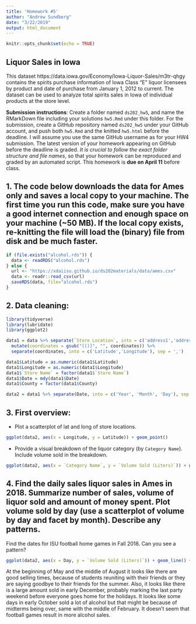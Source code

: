 ```yaml
---
title: 'Homework #5'
author: "Andrew Sundberg"
date: "3/22/2019"
output: html_document
---
```


```r
knitr::opts_chunk$set(echo = TRUE)
```

## Liquor Sales in Iowa

This dataset https://data.iowa.gov/Economy/Iowa-Liquor-Sales/m3tr-qhgy contains the spirits purchase information of Iowa Class “E” liquor licensees by product and date of purchase from January 1, 2012 to current. The dataset can be used to analyze total spirits sales in Iowa of individual products at the store level.

**Submission instructions**: Create a folder named `ds202_hw5`, and name the RMarkDown file including your solutions `hw5.Rmd` under this folder. For the submission, create a GitHub repository named `ds202_hw5` under your GitHub account, and push both `hw5.Rmd` and the knitted `hw5.html` before the deadline. I will assume you use the same GitHub username as for your HW4 submission. The latest version of your homework appearing on GitHub before the deadline is graded. *It is crucial to follow the exact folder structure and file names*, so that your homework can be reproduced and graded by an automated script. This homework is **due on April 11** before class.

## 1. The code below downloads the data for Ames only and saves a local copy to your machine. The first time you run this code, make sure you have a good internet connection and enough space on your machine (~50 MB). If the local copy exists, re-knitting the file will load the (binary) file from disk and be much faster. 

```r
if (file.exists("alcohol.rds")) {
  data <- readRDS("alcohol.rds")
} else {
  url <- "https://xdaiisu.github.io/ds202materials/data/ames.csv"
  data <- readr::read_csv(url)
  saveRDS(data, file="alcohol.rds")
} 
```

## 2. Data cleaning: 
  
```r
library(tidyverse)
library(lubridate)
library(ggplot2)

data1 = data %>% separate(`Store Location`, into = c('address1','address2', 'coordinates'), sep = '\n') %>%
  mutate(coordinates = gsub("[()]", "", coordinates)) %>%
  separate(coordinates, into = c('Latitude','Longitude'), sep = ',')

data1$Latitude = as.numeric(data1$Latitude)
data1$Longitude = as.numeric(data1$Longitude)
data1$`Store Name` = factor(data1$`Store Name`)
data1$Date = mdy(data1$Date)
data1$County = factor(data1$County)

data2 = data1 %>% separate(Date, into = c('Year', 'Month', 'Day'), sep = '-')
```


## 3. First overview:
  - Plot a scatterplot of lat and long of store locations. 
  
```r
ggplot(data2, aes(x = Longitude, y = Latitude)) + geom_point()
```

  - Provide a visual breakdown of the liquor category (by `Category Name`). Include volume sold in the breakdown.
```r
ggplot(data2, aes(x = `Category Name`, y = `Volume Sold (Liters)`)) + geom_boxplot() + facet_wrap(~`Store Name`)
```


  
## 4. Find the daily sales liquor sales in Ames in 2018. Summarize number of sales, volume of liquor sold and amount of money spent. Plot volume sold by day (use a scatterplot of volume by day and facet by month). Describe any patterns.
Find the dates for ISU football home games in Fall 2018. Can you see a pattern? 

```r
ggplot(data2, aes(x = Day, y = `Volume Sold (Liters)`)) + geom_line() + facet_wrap(~Month)
```

At the beginning of May and the middle of August it looks like there are good selling times, because of students reuniting with their friends or they are saying goodbye to their friends for the summer.  Also, it looks like there is a large amount sold in early December, probably marking the last party weekend before everyone goes home for the holidays.  It looks like some days in early October sold a lot of alcohol but that might be because of midterms being over, same with the middle of February.  It doesn't seem that football games result in more alcohol sales.
